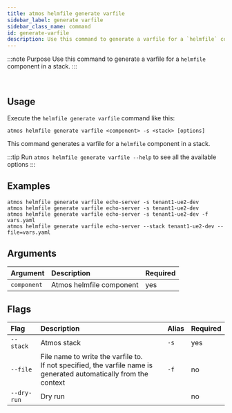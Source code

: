 ```yaml
---
title: atmos helmfile generate varfile
sidebar_label: generate varfile
sidebar_class_name: command
id: generate-varfile
description: Use this command to generate a varfile for a `helmfile` component in a stack.
---
```


:::note Purpose
Use this command to generate a varfile for a `helmfile` component in a stack.
:::

<br/>

<Screengrab title="atmos helmfile generate varfile --help" slug="atmos-helmfile-generate-varfile--help" />

## Usage

Execute the `helmfile generate varfile` command like this:

```shell
atmos helmfile generate varfile <component> -s <stack> [options]
```

This command generates a varfile for a `helmfile` component in a stack.

:::tip
Run `atmos helmfile generate varfile --help` to see all the available options
:::

## Examples

```shell
atmos helmfile generate varfile echo-server -s tenant1-ue2-dev
atmos helmfile generate varfile echo-server -s tenant1-ue2-dev
atmos helmfile generate varfile echo-server -s tenant1-ue2-dev -f vars.yaml
atmos helmfile generate varfile echo-server --stack tenant1-ue2-dev --file=vars.yaml
```

## Arguments

| Argument    | Description              | Required |
|:------------|:-------------------------|:---------|
| `component` | Atmos helmfile component | yes      |

## Flags

| Flag        | Description                                                                                                           | Alias | Required |
|:------------|:----------------------------------------------------------------------------------------------------------------------|:------|:---------|
| `--stack`   | Atmos stack                                                                                                           | `-s`  | yes      |
| `--file`    | File name to write the varfile to.<br/>If not specified, the varfile name is generated automatically from the context | `-f`  | no       |
| `--dry-run` | Dry run                                                                                                               |       | no       |

